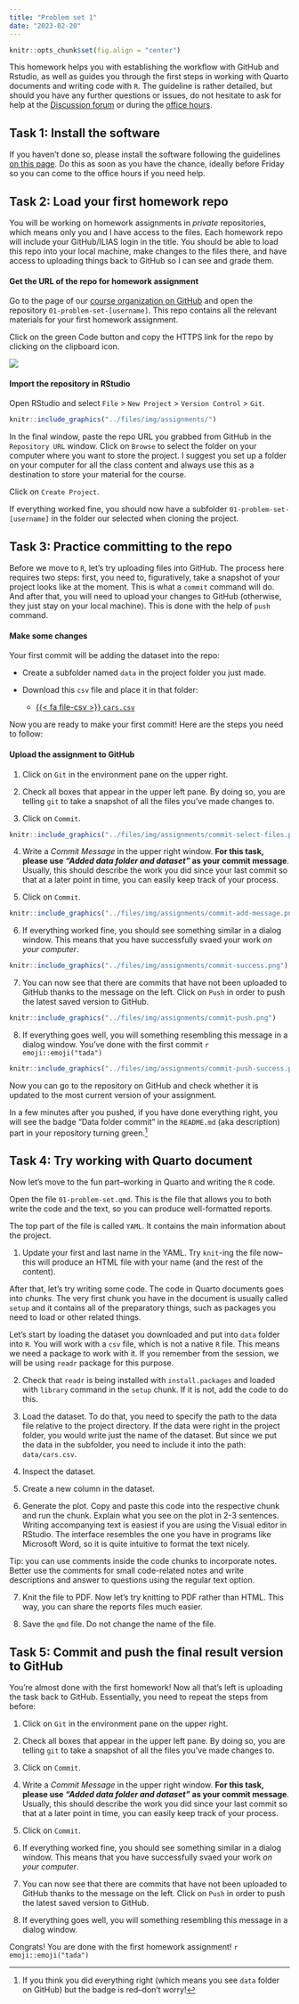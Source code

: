 ```yaml
---
title: "Problem set 1"
date: "2023-02-20"
---
```


```r
knitr::opts_chunk$set(fig.align = "center")
```


This homework helps you with establishing the workflow with GitHub and Rstudio, as well as guides you through the first steps in working with Quarto documents and writing code with `R`. The guideline is rather detailed, but should you have any further questions or issues, do not hesitate to ask for help at the [Discussion forum](https://github.com/orgs/r4da-s23/discussions) or during the [office hours](https://calendly.com/vktrsmnv). 

## Task 1: Install the software 

If you haven't done so, please install the software following the guidelines [on this page](resources/install.html). Do this as soon as you have the chance, ideally before Friday so you can come to the office hours if you need help. 


## Task 2: Load your first homework repo 

You will be working on homework assignments in *private* repositories, which means only you and I have access to the files. Each homework repo will include your GitHub/ILIAS login in the title. You should be able to load this repo into your local machine, make changes to the files there, and have access to uploading things back to GitHub so I can see and grade them.



#### Get the URL of the repo for homework assignment

Go to the page of our [course organization on GitHub](https://github.com/orgs/r4da-s23) and open the repository `01-problem-set-[username]`. This repo contains all the relevant materials for your first homework assignment. 

Click on the green Code button and copy the HTTPS link for the repo by clicking on the clipboard icon. 

![](../files/img/assignments/github-code-url.png)
<!-- To work on the assignment, you have open the repository as a new project in RStudio on your computer.  -->

#### Import the repository in RStudio

Open RStudio and select `File` > `New Project` > `Version Control` > `Git`. 

```r
knitr::include_graphics("../files/img/assignments/")
```



In the final window, paste the repo URL you grabbed from GitHub in the `Repository URL` window. 
Click on `Browse` to select the folder on your computer where you want to store the project. I suggest you set up a folder on your computer for all the class content and always use this as a destination to store your material for the course. 

Click on `Create Project`. 

If everything worked fine, you should now have a subfolder `01-problem-set-[username]` in the folder our selected when cloning the project. 

## Task 3: Practice committing to the repo

Before we move to `R`, let's try uploading files into GitHub. The process here requires two steps: first, you need to, figuratively, take a snapshot of your project looks like at the moment. This is what a `commit` command will do. And after that, you will need to upload your changes to GitHub (otherwise, they just stay on your local machine). This is done with the help of `push` command. 

#### Make some changes 

Your first commit will be adding the dataset into the repo: 

- Create a subfolder named `data` in the project folder you just made. 
- Download this `csv` file and place it in that folder:

    - [{{< fa file-csv >}} `cars.csv`](/files/data/package_data/cars.csv)
    
    
Now you are ready to make your first commit! Here are the steps you need to follow: 

#### Upload the assignment to GitHub

1. Click on `Git` in the environment pane on the upper right.

2. Check all boxes that appear in the upper left pane. By doing so, you are telling `git` to take a snapshot of all the files you've made changes to. 

3. Click on `Commit`.


```r
knitr::include_graphics("../files/img/assignments/commit-select-files.png")
```


4. Write a _Commit Message_ in the upper right window. **For this task, please use _"Added data folder and dataset"_ as your commit message**. Usually, this should describe the work you did since your last commit so that at a later point in time, you can easily keep track of your process. 

5. Click on `Commit`.


```r
knitr::include_graphics("../files/img/assignments/commit-add-message.png")
```



  

6. If everything worked fine, you should see something similar in a dialog window. This means that you have successfully svaed your work _on your computer_.  

```r
knitr::include_graphics("../files/img/assignments/commit-success.png")
```


7. You can now see that there are commits that have not been uploaded to GitHub thanks to the message on the left. Click on `Push` in order to push the latest saved version to GitHub. 
  
```r
knitr::include_graphics("../files/img/assignments/commit-push.png")
```


8. If everything goes well, you will something resembling this message in a dialog window. You've done with the first commit `r emoji::emoji("tada")`

  
```r
knitr::include_graphics("../files/img/assignments/commit-push-success.png")
```

  
Now you can go to the repository on GitHub and check whether it is updated to the most current version of your assignment.

In a few minutes after you pushed, if you have done everything right, you will see the badge "Data folder commit" in the `README.md` (aka description) part in your repository turning green.[^actions] 


[^actions]: If you think you did everything right (which means you see `data` folder on GitHub) but the badge is red--don't worry! 


## Task 4: Try working with Quarto document 


Now let's move to the fun part--working in Quarto and writing the `R` code. 

Open the file `01-problem-set.qmd`. This is the file that allows you to both write the code and the text, so you can produce well-formatted reports. 

The top part of the file is called `YAML`. It contains the main information about the project. 

1. Update your first and last name in the YAML. Try `knit`-ing the file now--this will produce an HTML file with your name (and the rest of the content). 

After that, let's try writing some code. The code in Quarto documents goes into *chunks*. The very first chunk you have in the document is usually called `setup` and it contains all of the preparatory things, such as packages you need to load or other related things. 

Let's start by loading the dataset you downloaded and put into `data` folder into `R`. You will work with a `csv` file, which is not a native `R` file. This means we need a package to work with it. If you remember from the session, we will be using `readr` package for this purpose.

2. Check that `readr` is being installed with `install.packages` and loaded with `library` command in the `setup` chunk. If it is not, add the code to do this. 

3. Load the dataset. To do that, you need to specify the path to the data file relative to the project directory. If the data were right in the project folder, you would write just the name of the dataset. But since we put the data in the subfolder, you need to include it into the path: `data/cars.csv`. 

4. Inspect the dataset. 

5. Create a new column in the dataset. 

6. Generate the plot. Copy and paste this code into the respective chunk and run the chunk. 
Explain what you see on the plot in 2-3 sentences. 
Writing accompanying text is easiest if you are using the Visual editor in RStudio. The interface resembles the one you have in programs like Microsoft Word, so it is quite intuitive to format the text nicely. 

Tip: you can use comments inside the code chunks to incorporate notes. Better use the comments for small code-related notes and write descriptions and answer to questions using the regular text option. 

7. Knit the file to PDF. 
Now let's try knitting to PDF rather than HTML. This way, you can share the reports files much easier. 

8. Save the `qmd` file. Do not change the name of the file.



## Task 5: Commit and push the final result version to GitHub

You're almost done with the first homework! Now all that's left is uploading the task back to GitHub. Essentially, you need to repeat the steps from before:


1. Click on `Git` in the environment pane on the upper right.

2. Check all boxes that appear in the upper left pane. By doing so, you are telling `git` to take a snapshot of all the files you've made changes to. 

3. Click on `Commit`.

4. Write a _Commit Message_ in the upper right window. **For this task, please use _"Added data folder and dataset"_ as your commit message**. Usually, this should describe the work you did since your last commit so that at a later point in time, you can easily keep track of your process. 

5. Click on `Commit`.

6. If everything worked fine, you should see something similar in a dialog window. This means that you have successfully svaed your work _on your computer_.  

7. You can now see that there are commits that have not been uploaded to GitHub thanks to the message on the left. Click on `Push` in order to push the latest saved version to GitHub. 
  
8. If everything goes well, you will something resembling this message in a dialog window. 

Congrats! You are done with the first homework assignment!  `r emoji::emoji("tada")`




